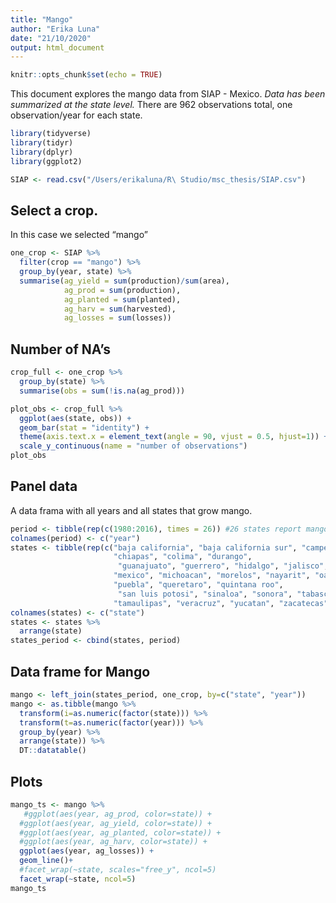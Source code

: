 ```yaml
---
title: "Mango"
author: "Erika Luna"
date: "21/10/2020"
output: html_document
---
```


```r
knitr::opts_chunk$set(echo = TRUE)
```

This document explores the mango data from SIAP - Mexico.
*Data has been summarized at the state level.
*There are 962 observations total, one observation/year for each state. 


```r
library(tidyverse)
library(tidyr)
library(dplyr)
library(ggplot2)

SIAP <- read.csv("/Users/erikaluna/R\ Studio/msc_thesis/SIAP.csv") 
```

## Select a crop.
In this case we selected "mango"
```r
one_crop <- SIAP %>% 
  filter(crop == "mango") %>% 
  group_by(year, state) %>% 
  summarise(ag_yield = sum(production)/sum(area),
            ag_prod = sum(production),
            ag_planted = sum(planted),
            ag_harv = sum(harvested), 
            ag_losses = sum(losses))
```


## Number of NA's
```r
crop_full <- one_crop %>% 
  group_by(state) %>% 
  summarise(obs = sum(!is.na(ag_prod)))

plot_obs <- crop_full %>% 
  ggplot(aes(state, obs)) +
  geom_bar(stat = "identity") +
  theme(axis.text.x = element_text(angle = 90, vjust = 0.5, hjust=1)) +
  scale_y_continuous(name = "number of observations") 
plot_obs
```

## Panel data
A data frama with all years and all states that grow mango.
```r
period <- tibble(rep(c(1980:2016), times = 26)) #26 states report mango production
colnames(period) <- c("year") 
states <- tibble(rep(c("baja california", "baja california sur", "campeche", 
                       "chiapas", "colima", "durango",
                        "guanajuato", "guerrero", "hidalgo", "jalisco", 
                       "mexico", "michoacan", "morelos", "nayarit", "oaxaca", 
                       "puebla", "queretaro", "quintana roo",
                        "san luis potosi", "sinaloa", "sonora", "tabasco", 
                       "tamaulipas", "veracruz", "yucatan", "zacatecas"), times = 37))
colnames(states) <- c("state") 
states <- states %>% 
  arrange(state)
states_period <- cbind(states, period)
```


## Data frame for Mango
```r
mango <- left_join(states_period, one_crop, by=c("state", "year"))
mango <- as.tibble(mango %>%  
  transform(i=as.numeric(factor(state))) %>% 
  transform(t=as.numeric(factor(year))) %>% 
  group_by(year) %>% 
  arrange(state)) %>% 
  DT::datatable()
```

## Plots
```r
mango_ts <- mango %>% 
   #ggplot(aes(year, ag_prod, color=state)) + 
  #ggplot(aes(year, ag_yield, color=state)) +
  #ggplot(aes(year, ag_planted, color=state)) + 
  #ggplot(aes(year, ag_harv, color=state)) + 
  ggplot(aes(year, ag_losses)) + 
  geom_line()+
  #facet_wrap(~state, scales="free_y", ncol=5) 
  facet_wrap(~state, ncol=5)
mango_ts  
```







